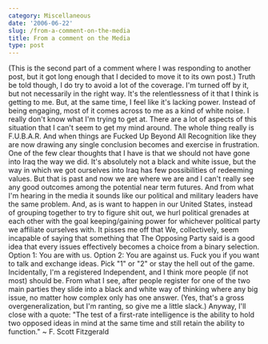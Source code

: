 ```yaml
---
category: Miscellaneous
date: '2006-06-22'
slug: /from-a-comment-on-the-media
title: From a comment on the Media
type: post
---
```



(This is the second part of a comment where I was responding to
another post, but it got long enough that I decided to move it to
its own post.) Truth be told though, I do try to avoid a lot of the
coverage. I'm turned off by it, but not necessarily in the right
way. It's the relentlessness of it that I think is getting to me.
But, at the same time, I feel like it's lacking power. Instead of
being engaging, most of it comes across to me as a kind of white
noise. I really don't know what I'm trying to get at. There are a
lot of aspects of this situation that I can't seem to get my mind
around. The whole thing really is F.U.B.A.R. And when things are
Fucked Up Beyond All Recognition like they are now drawing any
single conclusion becomes and exercise in frustration. One of the
few clear thoughts that I have is that we should not have gone into
Iraq the way we did. It's absolutely not a black and white issue,
but the way in which we got ourselves into Iraq has few
possibilities of redeeming values. But that is past and now we are
where we are and I can't really see any good outcomes among the
potential near term futures. And from what I'm hearing in the media
it sounds like our political and military leaders have the same
problem. And, as is want to happen in our United States, instead of
grouping together to try to figure shit out, we hurl political
grenades at each other with the goal keeping/gaining power for
whichever political party we affiliate ourselves with. It pisses me
off that We, collectively, seem incapable of saying that something
that The Opposing Party said is a good idea that every issues
effectively becomes a choice from a binary selection. Option 1: You
are with us. Option 2: You are against us. Fuck you if you want to
talk and exchange ideas. Pick "1" or "2" or stay the hell out of
the game. Incidentally, I'm a registered Independent, and I think
more people (if not most) should be. From what I see, after people
register for one of the two main parties they slide into a black
and white way of thinking where any big issue, no matter how
complex only has one answer. (Yes, that's a gross
overgeneralization, but I'm ranting, so give me a little slack.)
Anyway, I'll close with a quote: "The test of a first-rate
intelligence is the ability to hold two opposed ideas in mind at
the same time and still retain the ability to function." \~ F.
Scott Fitzgerald
